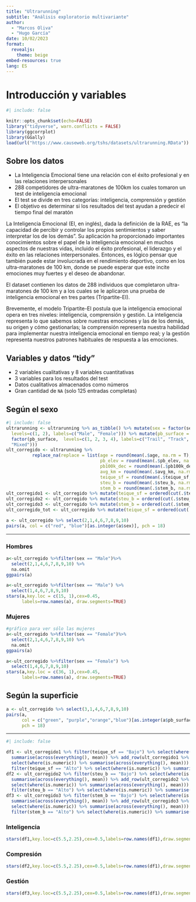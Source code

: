 ```yaml
---
title: "Ultrarunning"
subtitle: "Análisis exploratorio multivariante"
author:
  - "Marcos Oliva"
  - "Hugo García"
date: 10/02/2023
format:
  revealjs:
    theme: beige
embed-resources: true
lang: ES
---
```


# Introducción y variables
```r
#| include: false

knitr::opts_chunk$set(echo=FALSE)
library("tidyverse", warn.conflicts = FALSE)
library(ggcorrplot)
library(GGally)
load(url("https://www.causeweb.org/tshs/datasets/ultrarunning.RData"))
```

## Sobre los datos
::: {.incremental}
- La Inteligencia Emocional tiene una relación con el éxito profesional y en las relaciones interpersonales
- 288 competidores de ultra-maratones de 100km los cuales tomaron un test de inteligencia emocional
- El test se divide en tres categorías: inteligencia, comprensión y gestión
- El objetivo es determinar si los resultados del test ayudan a predecir el tiempo final del maratón
:::
::: {.notes}
La Inteligencia Emocional (EI, en inglés), dada la definición de la RAE, es "la capacidad de percibir y controlar los propios sentimientos y saber interpretar los de los demás". Su aplicación ha proporcionado importantes conocimientos sobre el papel de la inteligencia emocional en muchos aspectos de nuestras vidas, incluido el éxito profesional, el liderazgo y el éxito en las relaciones interpersonales. Entonces, es lógico pensar que también puede estar involucrada en el rendimiento deportivo, como en los ultra-maratones de 100 km, donde se puede esperar que este incite emociones muy fuertes y el deseo de abandonar.

El dataset contienen los datos de 288 individuos que completaron ultra-maratones de 100 km y a los cuales se le aplicaron una prueba de inteligencia emocional en tres partes (Tripartite-EI).

Brevemente, el modelo Tripartite-EI postula que la inteligencia emocional opera en tres niveles: inteligencia, comprensión y gestión. La inteligencia representa lo que sabemos sobre nuestras emociones y las de los demás, su origen y cómo gestionarlas; la comprensión representa nuestra habilidad para implementar nuestra inteligencia emocional en tiempo real; y la gestión representa nuestros patrones habituales de respuesta a las emociones.
:::

## Variables y datos "tidy"
::: {.incremental}
- 2 variables cualitativas y 8 variables cuantitativas
- 3 variables para los resultados del test
- Datos cualitativos almacenados como números
- Gran cantidad de `NA` (solo 125 entradas completas)
:::

## Según el sexo

```r
#| include: false
ultrarunning <- ultrarunning %>% as_tibble() %>% mutate(sex = factor(sex,
  levels=c(1, 2), labels=c("Male", "Female"))) %>% mutate(pb_surface =
  factor(pb_surface,  levels=c(1, 2, 3, 4), labels=c("Trail", "Track", "Road",
  "Mixed")))
ult_corregido <- ultrarunning %>% 
          replace_na(replace = list(age = round(mean(.$age, na.rm = T),0),
                                    pb_elev = round(mean(.$pb_elev, na.rm = T),0),
                                    pb100k_dec = round(mean(.$pb100k_dec, na.rm = T),2),
                                    avg_km = round(mean(.$avg_km, na.rm = T),0),
                                    teique_sf = round(mean(.$teique_sf, na.rm = T),6),
                                    steu_b = round(mean(.$steu_b, na.rm = T),0),
                                    stem_b = round(mean(.$stem_b, na.rm = T),6)))
ult_corregido1 <- ult_corregido %>% mutate(teique_sf = ordered(cut(.$teique_sf, 3),labels=c("Bajo","Medio","Alto")))
ult_corregido2 <- ult_corregido %>% mutate(steu_b = ordered(cut(.$steu_b, 3),labels=c("Bajo","Medio","Alto")))
ult_corregido3 <- ult_corregido %>% mutate(stem_b = ordered(cut(.$stem_b, 3),labels=c("Bajo","Medio","Alto")))
ult_corregido_tot <- ult_corregido %>% mutate(teique_sf = ordered(cut(.$teique_sf, 3),labels=c("Bajo","Medio","Alto"))) %>% mutate(steu_b = ordered(cut(.$steu_b, 3),labels=c("Bajo","Medio","Alto"))) %>% mutate(stem_b = ordered(cut(.$stem_b, 3),labels=c("Bajo","Medio","Alto")))
```

```r
a <- ult_corregido %>% select(2,1,4,6,7,8,9,10)
pairs(a, col = c("red", "blue")[as.integer(a$sex)], pch = 18)
```

---

:::{.panel-tabset}
### Hombres
```r
a<-ult_corregido %>%filter(sex == "Male")%>%
  select(2,1,4,6,7,8,9,10) %>%
  na.omit
ggpairs(a)

a<-ult_corregido %>%filter(sex == "Male") %>%
  select(1,4,6,7,8,9,10)
stars(a,key.loc = c(15, 1),cex=0.45,
      labels=row.names(a), draw.segments=TRUE)
```

### Mujeres

```r
#gráfico para ver sólo las mujeres
a<-ult_corregido %>%filter(sex == "Female")%>%
  select(2,1,4,6,7,8,9,10) %>%
  na.omit
ggpairs(a)

a<-ult_corregido %>%filter(sex == "Female") %>%
  select(1,4,6,7,8,9,10)
stars(a,key.loc = c(36, 1),cex=0.45,
      labels=row.names(a), draw.segments=TRUE)
```
:::

## Según la superficie

```r
a <- ult_corregido %>% select(3,1,4,6,7,8,9,10)
pairs(a,
      col = c("green", "purple","orange","blue")[as.integer(a$pb_surface)],
      pch = 18)
```

---

```r
#| include: false

df1 <- ult_corregido1 %>% filter(teique_sf == "Bajo") %>% select(where(is.numeric)) %>%
  summarise(across(everything(), mean)) %>% add_row(ult_corregido1 %>% filter(teique_sf == "Medio") %>%
  select(where(is.numeric)) %>% summarise(across(everything(), mean))) %>%add_row(ult_corregido1 %>%
  filter(teique_sf == "Alto") %>% select(where(is.numeric)) %>% summarise(across(everything(), mean)))
df2 <- ult_corregido2 %>% filter(steu_b == "Bajo") %>% select(where(is.numeric)) %>%
  summarise(across(everything(), mean)) %>% add_row(ult_corregido2 %>% filter(steu_b == "Medio") %>%
  select(where(is.numeric)) %>% summarise(across(everything(), mean))) %>%add_row(ult_corregido2 %>%
  filter(steu_b == "Alto") %>% select(where(is.numeric)) %>% summarise(across(everything(), mean)))
df3 <- ult_corregido3 %>% filter(stem_b == "Bajo") %>% select(where(is.numeric)) %>%
  summarise(across(everything(), mean)) %>% add_row(ult_corregido3 %>% filter(stem_b == "Medio") %>%
  select(where(is.numeric)) %>% summarise(across(everything(), mean))) %>%add_row(ult_corregido3 %>%
  filter(stem_b == "Alto") %>% select(where(is.numeric)) %>% summarise(across(everything(), mean)))
```

:::{.panel-tabset}

### Inteligencia

```r
stars(df1,key.loc=c(5.5,2.25),cex=0.5,labels=row.names(df1),draw.segments=TRUE)
```

### Compresión

```r
stars(df2,key.loc=c(5.5,2.25),cex=0.5,labels=row.names(df1),draw.segments=TRUE)
```

### Gestión

```r
stars(df3,key.loc=c(5.5,2.25),cex=0.5,labels=row.names(df1),draw.segments=TRUE)
```
:::